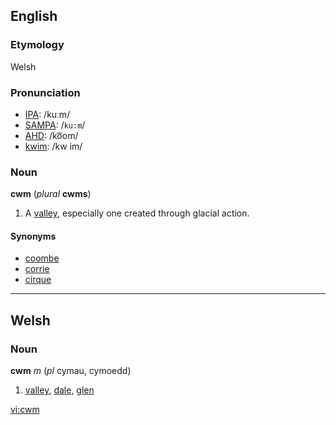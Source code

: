 ==English==
{{wikipedia}}
===Etymology===
Welsh

===Pronunciation===
*[[IPA]]: /kuːm/
*[[SAMPA]]: /<tt>ku:m</tt>/
*[[AHD]]: /ko͞om/
*[[kwim]]: /kw im/

===Noun===
'''cwm''' (''plural'' '''cwms''')

#A [[valley]], especially one created through glacial action. 

====Synonyms====
*[[coombe]]
*[[corrie]]
*[[cirque]]

----

==Welsh==
===Noun===
'''cwm''' ''m'' (''pl'' cymau, cymoedd)
# [[valley]], [[dale]], [[glen]]

[[vi:cwm]]